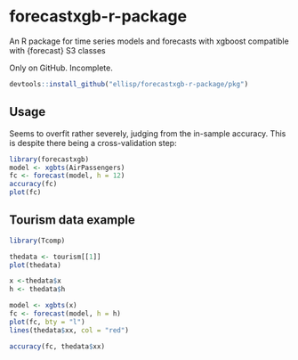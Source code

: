 # forecastxgb-r-package
An R package for time series models and forecasts with xgboost compatible with {forecast} S3 classes

Only on GitHub.  Incomplete.  

```r
devtools::install_github("ellisp/forecastxgb-r-package/pkg")
```

## Usage
Seems to overfit rather severely, judging from the in-sample accuracy.  This is despite there being a cross-validation step:
```r
library(forecastxgb)
model <- xgbts(AirPassengers)
fc <- forecast(model, h = 12)
accuracy(fc)
plot(fc)

```


## Tourism data example
```r
library(Tcomp)

thedata <- tourism[[1]]
plot(thedata)

x <-thedata$x
h <- thedata$h

model <- xgbts(x)
fc <- forecast(model, h = h)
plot(fc, bty = "l")
lines(thedata$xx, col = "red")

accuracy(fc, thedata$xx)

```

